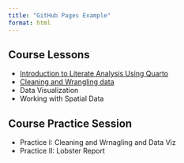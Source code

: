 ```yaml
---
title: "GitHub Pages Example"
format: html
---
```


## Course Lessons

- [Introduction to Literate Analysis Using Quarto](scripts/Literate-Analysis.html) 
- [Cleaning and Wrangling data](scripts/Data Wrangling.html)
- Data Visualization
- Working with Spatial Data

## Course Practice Session

- Practice I: Cleaning and Wrnagling and Data Viz
- Practice II: Lobster Report
